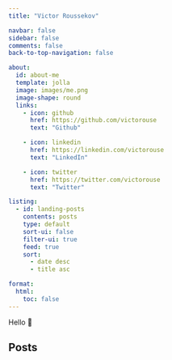 ```yaml
---
title: "Victor Roussekov"

navbar: false
sidebar: false
comments: false
back-to-top-navigation: false

about:
  id: about-me
  template: jolla
  image: images/me.png
  image-shape: round
  links:
    - icon: github
      href: https://github.com/victorouse
      text: "Github"

    - icon: linkedin
      href: https://linkedin.com/victorouse
      text: "LinkedIn"

    - icon: twitter
      href: https://twitter.com/victorouse
      text: "Twitter"

listing:
  - id: landing-posts
    contents: posts
    type: default
    sort-ui: false
    filter-ui: true
    feed: true
    sort: 
      - date desc
      - title asc

format:
  html:
    toc: false
---
```


::: {#about-me}
Hello 👋
:::

:::::{.grid}

::::{.g-col-12}

## Posts

:::{#landing-posts}
:::

::::

:::::
